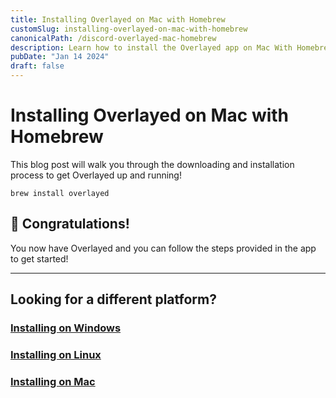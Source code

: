 ```yaml
---
title: Installing Overlayed on Mac with Homebrew
customSlug: installing-overlayed-on-mac-with-homebrew
canonicalPath: /discord-overlayed-mac-homebrew
description: Learn how to install the Overlayed app on Mac With Homebrew
pubDate: "Jan 14 2024"
draft: false
---
```



# Installing Overlayed on Mac with Homebrew

This blog post will walk you through the downloading and installation process to get Overlayed up and running!

```
brew install overlayed
```

## 🥳 Congratulations!

You now have Overlayed and you can follow the steps provided in the app to get started!

--- 
## Looking for a different platform?
### [Installing on Windows](/blog/installing-overlayed-on-windows)
### [Installing on Linux](/blog/installing-overlayed-on-linux)
### [Installing on Mac](/blog/installing-overlayed-on-mac)

